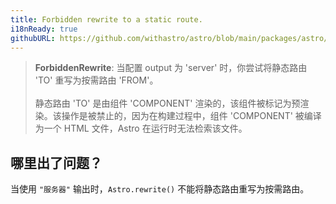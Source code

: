 ```yaml
---
title: Forbidden rewrite to a static route.
i18nReady: true
githubURL: https://github.com/withastro/astro/blob/main/packages/astro/src/core/errors/errors-data.ts
---
```


> **ForbiddenRewrite**: 当配置 output 为 'server' 时，你尝试将静态路由 'TO' 重写为按需路由 'FROM'。<br/><br/>静态路由 'TO' 是由组件 'COMPONENT' 渲染的，该组件被标记为预渲染。该操作是被禁止的，因为在构建过程中，组件 'COMPONENT' 被编译为一个 HTML 文件，Astro 在运行时无法检索该文件。

## 哪里出了问题？

当使用 `"服务器"` 输出时，`Astro.rewrite()` 不能将静态路由重写为按需路由。
